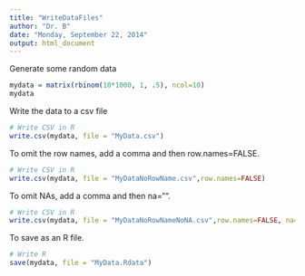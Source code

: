 ```yaml
---
title: "WriteDataFiles"
author: "Dr. B"
date: "Monday, September 22, 2014"
output: html_document
---
```

Generate some random data
```r
mydata = matrix(rbinom(10*1000, 1, .5), ncol=10)
mydata
```

Write the data to a csv file
```r
# Write CSV in R
write.csv(mydata, file = "MyData.csv")
```

To omit the row names, add a comma and then row.names=FALSE. 
```r
# Write CSV in R
write.csv(mydata, file = "MyDataNoRowName.csv",row.names=FALSE)
```

To omit NAs, add a comma and then na="".
```r
# Write CSV in R
write.csv(mydata, file = "MyDataNoRowNameNoNA.csv",row.names=FALSE, na="")
```

To save as an R file.
```r
# Write R
save(mydata, file = "MyData.Rdata")
```
